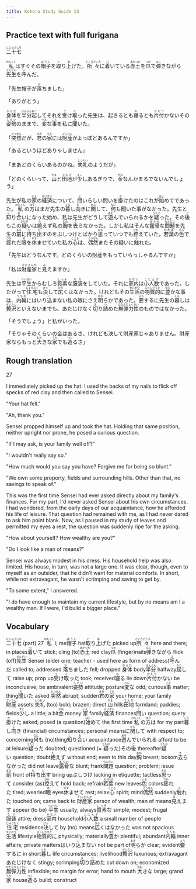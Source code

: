 ```yaml
---
title: Kokoro Study Guide 53
---
```


## Practice text with full furigana

<p>
<ruby><rb>二十七</rb><rt>にじゅうしち</rt></ruby>
</p>

<p>
<ruby><rb>私</rb><rt>わたくし</rt></ruby>はすぐその<ruby><rb>帽子</rb><rt>ぼうし</rt></ruby>を<ruby><rb>取</rb><rt>と</rt></ruby>り<ruby><rb>上</rb><rt>あ</rt></ruby>げた。<ruby><rb>所々</rb><rt>ところどころ</rt></ruby>に<ruby><rb>着</rb><rt>つ</rt></ruby>いている<ruby><rb>赤土</rb><rt>あかつち</rt></ruby>を<ruby><rb>爪</rb><rt>つめ</rt></ruby>で<ruby><rb>弾</rb><rt>はじ</rt></ruby>きながら<ruby><rb>先生</rb><rt>せんせい</rt></ruby>を<ruby><rb>呼</rb><rt>よ</rt></ruby>んだ。
</p>

<p>
「先生帽子が<ruby><rb>落</rb><rt>お</rt></ruby>ちました」
</p>

<p>「ありがとう」</p>
<p>
<ruby><rb>身体</rb><rt>からだ</rt></ruby>を<ruby><rb>半分</rb><rt>はんぶん</rt></ruby><ruby><rb>起</rb><rt>おこ</rt></ruby>してそれを<ruby><rb>受</rb><rt>う</rt></ruby>け<ruby><rb>取</rb><rt>と</rt></ruby>った先生は、起きるとも<ruby><rb>寝</rb><rt>ね</rt></ruby>るとも<ruby><rb>片付</rb><rt>かたづ</rt></ruby>かないその<ruby><rb>姿勢</rb><rt>しせい</rt></ruby>のままで、<ruby><rb>変</rb><rt>へん</rt></ruby>な<ruby><rb>事</rb><rt>こと</rt></ruby>を私に<ruby><rb>聞</rb><rt>き</rt></ruby>いた。
</p>

<p>
「<ruby><rb>突然</rb><rt>とつぜん</rt></ruby>だが、<ruby><rb>君</rb><rt>きみ</rt></ruby>の<ruby><rb>家</rb><rt>うち</rt></ruby>には<ruby><rb>財産</rb><rt>ざいさん</rt></ruby>がよっぽどあるんですか」
</p>

<p>「あるというほどありゃしません」</p>
<p>
「まあどのくらいあるのかね。<ruby><rb>失礼</rb><rt>しつれい</rt></ruby>のようだが」
</p>

<p>
「どのくらいって、<ruby><rb>山</rb><rt>やま</rt></ruby>と<ruby><rb>田地</rb><rt>でんぢ</rt></ruby>が<ruby><rb>少</rb><rt>すこ</rt></ruby>しあるぎりで、<ruby><rb>金</rb><rt>かね</rt></ruby>なんかまるでないんでしょう」
</p>

<p>
先生が私の<ruby><rb>家</rb><rt>いえ</rt></ruby>の<ruby><rb>経済</rb><rt>けいざい</rt></ruby>について、<ruby><rb>問</rb><rt>と</rt></ruby>いらしい問いを<ruby><rb>掛</rb><rt>か</rt></ruby>けたのはこれが<ruby><rb>始</rb><rt>はじ</rt></ruby>めてであった。<ruby><rb>私</rb><rt>わたくし</rt></ruby>の<ruby><rb>方</rb><rt>ほう</rt></ruby>はまだ先生の<ruby><rb>暮</rb><rt>くら</rt></ruby>し<ruby><rb>向</rb><rt>む</rt></ruby>きに<ruby><rb>関</rb><rt>かん</rt></ruby>して、<ruby><rb>何</rb><rt>なに</rt></ruby>も聞いた事がなかった。先生と<ruby><rb>知</rb><rt>し</rt></ruby>り<ruby><rb>合</rb><rt>あ</rt></ruby>いになった始め、私は先生がどうして<ruby><rb>遊</rb><rt>あそ</rt></ruby>んでいられるかを<ruby><rb>疑</rb><rt>うたぐ</rt></ruby>った。その<ruby><rb>後</rb><rt>ご</rt></ruby>もこの<ruby><rb>疑</rb><rt>うたが</rt></ruby>いは<ruby><rb>絶</rb><rt>た</rt></ruby>えず私の<ruby><rb>胸</rb><rt>むね</rt></ruby>を<ruby><rb>去</rb><rt>さ</rt></ruby>らなかった。しかし私はそんな<ruby><rb>露骨</rb><rt>あらわ</rt></ruby>な<ruby><rb>問題</rb><rt>もんだい</rt></ruby>を先生の<ruby><rb>前</rb><rt>まえ</rt></ruby>に<ruby><rb>持</rb><rt>も</rt></ruby>ち<ruby><rb>出</rb><rt>だ</rt></ruby>すのをぶしつけとばかり<ruby><rb>思</rb><rt>おも</rt></ruby>っていつでも<ruby><rb>控</rb><rt>ひか</rt></ruby>えていた。<ruby><rb>若葉</rb><rt>わかば</rt></ruby>の<ruby><rb>色</rb><rt>いろ</rt></ruby>で<ruby><rb>疲</rb><rt>つか</rt></ruby>れた<ruby><rb>眼</rb><rt>め</rt></ruby>を<ruby><rb>休</rb><rt>やす</rt></ruby>ませていた私の<ruby><rb>心</rb><rt>こころ</rt></ruby>は、<ruby><rb>偶然</rb><rt>ぐうぜん</rt></ruby>またその疑いに<ruby><rb>触</rb><rt>ふ</rt></ruby>れた。
</p>

<p>「先生はどうなんです。どのくらいの財産をもっていらっしゃるんですか」</p>
<p>
「私は<ruby><rb>財産家</rb><rt>ざいさんか</rt></ruby>と<ruby><rb>見</rb><rt>み</rt></ruby>えますか」
</p>

<p>
先生は<ruby><rb>平生</rb><rt>へいぜい</rt></ruby>からむしろ<ruby><rb>質素</rb><rt>しっそ</rt></ruby>な<ruby><rb>服装</rb><rt>なり</rt></ruby>をしていた。それに<ruby><rb>家内</rb><rt>かない</rt></ruby>は<ruby><rb>小人数</rb><rt>こにんず</rt></ruby>であった。したがって<ruby><rb>住宅</rb><rt>じゅうたく</rt></ruby>も<ruby><rb>決</rb><rt>けっ</rt></ruby>して<ruby><rb>広</rb><rt>ひろ</rt></ruby>くはなかった。けれどもその<ruby><rb>生活</rb><rt>せいかつ</rt></ruby>の<ruby><rb>物質的</rb><rt>ぶっしつてき</rt></ruby>に<ruby><rb>豊</rb><rt>ゆた</rt></ruby>かな事は、<ruby><rb>内輪</rb><rt>うちわ</rt></ruby>にはいり<ruby><rb>込</rb><rt>こ</rt></ruby>まない私の眼にさえ<ruby><rb>明</rb><rt>あき</rt></ruby>らかであった。<ruby><rb>要</rb><rt>よう</rt></ruby>するに先生の<ruby><rb>暮</rb><rt>くら</rt></ruby>しは<ruby><rb>贅沢</rb><rt>ぜいたく</rt></ruby>といえないまでも、あたじけなく<ruby><rb>切</rb><rt>き</rt></ruby>り<ruby><rb>詰</rb><rt>つ</rt></ruby>めた<ruby><rb>無弾力性</rb><rt>むだんりょくせい</rt></ruby>のものではなかった。
</p>

<p>「そうでしょう」と私がいった。</p>
<p>
「そりゃそのくらいの金はあるさ、けれども決して財産家じゃありません。財産家ならもっと<ruby><rb>大</rb><rt>おお</rt></ruby>きな<ruby><rb>家</rb><rt>うち</rt></ruby>でも<ruby><rb>造</rb><rt>つく</rt></ruby>るさ」
</p>


## Rough translation

27

I immediately picked up the hat. I used the backs of my nails to flick off specks of red clay and then called to Sensei.

"Your hat fell."

"Ah, thank you."

Sensei propped himself up and took the hat. Holding that same position, neither upright nor prone, he posed a curious question.

"If I may ask, is your family well off?"

"I wouldn't really say so."

"How much would you say you have? Forgive me for being so blunt."

"We own some property, fields and surrounding hills. Other than that, no savings to speak of."

This was the first time Sensei had ever asked directly about my family's finances. For my part, I'd never asked Sensei about his own circumstances. I had wondered, from the early days of our acquaintance, how he afforded his life of leisure. That question had remained with me, as I had never dared to ask him point blank. Now, as I paused in my study of leaves and permitted my eyes a rest, the question was suddenly ripe for the asking.

"How about yourself? How wealthy are you?"

"Do I look like a man of means?"

Sensei was always modest in his dress. His household help was also limited. His house, in turn, was not a large one. It was clear, though, even to myself as an outsider, that he didn't want for material comforts. In short, while not extravagant, he wasn't scrimping and saving to get by.

"To some extent," I answered.

"I do have enough to maintain my current lifestyle, but by no means am I a wealthy man. If I were, I'd build a bigger place."  


## Vocabulary

<p>
<span class="vocabstudy"><ruby><rb>二十七</rb><rt>にじゅうしち</rt></ruby>&nbsp;(part) 27</span>
<span class="vocabstudy"><ruby><rb>私</rb><rt>わたくし</rt></ruby>&nbsp;I; me</span><span class="vocabstudy"><ruby><rb>帽子</rb><rt>ぼうし</rt></ruby>&nbsp;hat</span><span class="vocabstudy"><ruby><rb>取</rb><rt>と</rt></ruby>り<ruby><rb>上</rb><rt>あ</rt></ruby>げた&nbsp;picked up</span><span class="vocabstudy"><ruby><rb>所々</rb><rt>ところどころ</rt></ruby>&nbsp;here and there; in places</span><span class="vocabstudy"><ruby><rb>着</rb><rt>つ</rt></ruby>いて&nbsp;stick; cling (to)</span><span class="vocabstudy"><ruby><rb>赤土</rb><rt>あかつち</rt></ruby>&nbsp;red clay</span><span class="vocabstudy"><ruby><rb>爪</rb><rt>つめ</rt></ruby>&nbsp;(finger)nails</span><span class="vocabstudy"><ruby><rb>弾</rb><rt>はじ</rt></ruby>きながら&nbsp;flick (off)</span><span class="vocabstudy"><ruby><rb>先生</rb><rt>せんせい</rt></ruby>&nbsp;Sensei (elder one; teacher - used here as form of address)</span><span class="vocabstudy"><ruby><rb>呼</rb><rt>よ</rt></ruby>んだ&nbsp;called to; addressed</span>
<span class="vocabstudy"><ruby><rb>落</rb><rt>お</rt></ruby>ちました&nbsp;fell; dropped</span>
<span class="vocabstudy"><ruby><rb>身体</rb><rt>からだ</rt></ruby>&nbsp;body</span><span class="vocabstudy"><ruby><rb>半分</rb><rt>はんぶん</rt></ruby>&nbsp;halfway</span><span class="vocabstudy"><ruby><rb>起</rb><rt>おこ</rt></ruby>して&nbsp;raise up; prop up</span><span class="vocabstudy"><ruby><rb>受</rb><rt>う</rt></ruby>け<ruby><rb>取</rb><rt>と</rt></ruby>った&nbsp;took; received</span><span class="vocabstudy"><ruby><rb>寝</rb><rt>ね</rt></ruby>る&nbsp;lie down</span><span class="vocabstudy"><ruby><rb>片付</rb><rt>かたづ</rt></ruby>かない&nbsp;be inconclusive; be ambivalent</span><span class="vocabstudy"><ruby><rb>姿勢</rb><rt>しせい</rt></ruby>&nbsp;attitude; posture</span><span class="vocabstudy"><ruby><rb>変</rb><rt>へん</rt></ruby>な&nbsp;odd; curious</span><span class="vocabstudy"><ruby><rb>事</rb><rt>こと</rt></ruby>&nbsp;matter; thing</span><span class="vocabstudy"><ruby><rb>聞</rb><rt>き</rt></ruby>いた&nbsp;asked</span>
<span class="vocabstudy"><ruby><rb>突然</rb><rt>とつぜん</rt></ruby>&nbsp;abrupt; sudden</span><span class="vocabstudy"><ruby><rb>君</rb><rt>きみ</rt></ruby>の<ruby><rb>家</rb><rt>うち</rt></ruby>&nbsp;your home; your family</span><span class="vocabstudy"><ruby><rb>財産</rb><rt>ざいさん</rt></ruby>&nbsp;assets</span>
<span class="vocabstudy"><ruby><rb>失礼</rb><rt>しつれい</rt></ruby>&nbsp;(too) bold; brazen; direct</span>
<span class="vocabstudy"><ruby><rb>山</rb><rt>やま</rt></ruby>&nbsp;hills</span><span class="vocabstudy"><ruby><rb>田地</rb><rt>でんぢ</rt></ruby>&nbsp;farmland; paddies; fields</span><span class="vocabstudy"><ruby><rb>少</rb><rt>すこ</rt></ruby>し&nbsp;a little; a bit</span><span class="vocabstudy"><ruby><rb>金</rb><rt>かね</rt></ruby>&nbsp;money</span>
<span class="vocabstudy"><ruby><rb>家</rb><rt>いえ</rt></ruby>&nbsp;family</span><span class="vocabstudy"><ruby><rb>経済</rb><rt>けいざい</rt></ruby>&nbsp;finances</span><span class="vocabstudy"><ruby><rb>問</rb><rt>と</rt></ruby>い&nbsp;question; query</span><span class="vocabstudy"><ruby><rb>掛</rb><rt>か</rt></ruby>けた&nbsp;asked; posed (a question)</span><span class="vocabstudy"><ruby><rb>始</rb><rt>はじ</rt></ruby>めて&nbsp;the first time</span><span class="vocabstudy"><ruby><rb>私</rb><rt>わたくし</rt></ruby>の<ruby><rb>方</rb><rt>ほう</rt></ruby>は&nbsp;for my part</span><span class="vocabstudy"><ruby><rb>暮</rb><rt>くら</rt></ruby>し<ruby><rb>向</rb><rt>む</rt></ruby>き&nbsp;(financial) circumstances; personal means</span><span class="vocabstudy">に<ruby><rb>関</rb><rt>かん</rt></ruby>して&nbsp;with respect to; concerning</span><span class="vocabstudy"><ruby><rb>何</rb><rt>なに</rt></ruby>も&nbsp;(no)thing</span><span class="vocabstudy"><ruby><rb>知</rb><rt>し</rt></ruby>り<ruby><rb>合</rb><rt>あ</rt></ruby>い&nbsp;acquaintance</span><span class="vocabstudy"><ruby><rb>遊</rb><rt>あそ</rt></ruby>んでいられる&nbsp;afford to be at leisure</span><span class="vocabstudy"><ruby><rb>疑</rb><rt>うたぐ</rt></ruby>った&nbsp;doubted; questioned (= <ruby><rb>疑</rb><rt>うたが</rt></ruby>った)</span><span class="vocabstudy">その<ruby><rb>後</rb><rt>ご</rt></ruby>&nbsp;thereafter</span><span class="vocabstudy"><ruby><rb>疑</rb><rt>うたが</rt></ruby>い&nbsp;question; doubt</span><span class="vocabstudy"><ruby><rb>絶</rb><rt>た</rt></ruby>えず&nbsp;without end; even to this day</span><span class="vocabstudy"><ruby><rb>胸</rb><rt>むね</rt></ruby>&nbsp;breast; bosom</span><span class="vocabstudy"><ruby><rb>去</rb><rt>さ</rt></ruby>らなかった&nbsp;did not leave</span><span class="vocabstudy"><ruby><rb>露骨</rb><rt>あらわ</rt></ruby>な&nbsp;blunt; frank</span><span class="vocabstudy"><ruby><rb>問題</rb><rt>もんだい</rt></ruby>&nbsp;question; problem; issue</span><span class="vocabstudy"><ruby><rb>前</rb><rt>まえ</rt></ruby>&nbsp;front of</span><span class="vocabstudy"><ruby><rb>持</rb><rt>も</rt></ruby>ち<ruby><rb>出</rb><rt>だ</rt></ruby>す&nbsp;bring up</span><span class="vocabstudy">ぶしつけ&nbsp;lacking in etiquette; tactless</span><span class="vocabstudy"><ruby><rb>思</rb><rt>おも</rt></ruby>って&nbsp;consider (as)</span><span class="vocabstudy"><ruby><rb>控</rb><rt>ひか</rt></ruby>えて&nbsp;hold back; refrain</span><span class="vocabstudy"><ruby><rb>若葉</rb><rt>わかば</rt></ruby>&nbsp;new leaves</span><span class="vocabstudy"><ruby><rb>色</rb><rt>いろ</rt></ruby>&nbsp;colors</span><span class="vocabstudy"><ruby><rb>疲</rb><rt>つか</rt></ruby>れた&nbsp;tired; wearied</span><span class="vocabstudy"><ruby><rb>眼</rb><rt>め</rt></ruby>&nbsp;eyes</span><span class="vocabstudy"><ruby><rb>休</rb><rt>やす</rt></ruby>ませて&nbsp;rest; relax</span><span class="vocabstudy"><ruby><rb>心</rb><rt>こころ</rt></ruby>&nbsp;spirit; mind</span><span class="vocabstudy"><ruby><rb>偶然</rb><rt>ぐうぜん</rt></ruby>&nbsp;suddenly</span><span class="vocabstudy"><ruby><rb>触</rb><rt>ふ</rt></ruby>れた&nbsp;touched on; came back to</span>
<span class="vocabstudy"><ruby><rb>財産家</rb><rt>ざいさんか</rt></ruby>&nbsp;person of wealth; man of means</span><span class="vocabstudy"><ruby><rb>見</rb><rt>み</rt></ruby>えます&nbsp;appear (to be)</span>
<span class="vocabstudy"><ruby><rb>平生</rb><rt>へいぜい</rt></ruby>&nbsp;usually; always</span><span class="vocabstudy"><ruby><rb>質素</rb><rt>しっそ</rt></ruby>な&nbsp;simple; modest; frugal</span><span class="vocabstudy"><ruby><rb>服装</rb><rt>なり</rt></ruby>&nbsp;attire; dress</span><span class="vocabstudy"><ruby><rb>家内</rb><rt>かない</rt></ruby>&nbsp;household</span><span class="vocabstudy"><ruby><rb>小人数</rb><rt>こにんず</rt></ruby>&nbsp;a small number of people</span><span class="vocabstudy"><ruby><rb>住宅</rb><rt>じゅうたく</rt></ruby>&nbsp;residence</span><span class="vocabstudy"><ruby><rb>決</rb><rt>けっ</rt></ruby>して&nbsp;by (no) means</span><span class="vocabstudy"><ruby><rb>広</rb><rt>ひろ</rt></ruby>くはなかった&nbsp;was not spacious</span><span class="vocabstudy"><ruby><rb>生活</rb><rt>せいかつ</rt></ruby>&nbsp;lifestyle</span><span class="vocabstudy"><ruby><rb>物質的</rb><rt>ぶっしつてき</rt></ruby>に&nbsp;physically; materially</span><span class="vocabstudy"><ruby><rb>豊</rb><rt>ゆた</rt></ruby>か&nbsp;plentiful; abundant</span><span class="vocabstudy"><ruby><rb>内輪</rb><rt>うちわ</rt></ruby>&nbsp;inner affairs; private matters</span><span class="vocabstudy">はいり<ruby><rb>込</rb><rt>こ</rt></ruby>まない&nbsp;not be part of</span><span class="vocabstudy"><ruby><rb>明</rb><rt>あき</rt></ruby>らか&nbsp;clear; evident</span><span class="vocabstudy"><ruby><rb>要</rb><rt>よう</rt></ruby>するに&nbsp;in short</span><span class="vocabstudy"><ruby><rb>暮</rb><rt>くら</rt></ruby>し&nbsp;life circumstances; livelihood</span><span class="vocabstudy"><ruby><rb>贅沢</rb><rt>ぜいたく</rt></ruby>&nbsp;luxurious; extravagant</span><span class="vocabstudy">あたじけなく&nbsp;stingy; scrimping</span><span class="vocabstudy"><ruby><rb>切</rb><rt>き</rt></ruby>り<ruby><rb>詰</rb><rt>つ</rt></ruby>めた&nbsp;cut down on; economized</span><span class="vocabstudy"><ruby><rb>無弾力性</rb><rt>むだんりょくせい</rt></ruby>&nbsp;inflexible; no margin for error; hand to mouth</span>
<span class="vocabstudy"><ruby><rb>大</rb><rt>おお</rt></ruby>きな&nbsp;large; grand</span><span class="vocabstudy"><ruby><rb>家</rb><rt>うち</rt></ruby>&nbsp;house</span><span class="vocabstudy"><ruby><rb>造</rb><rt>つく</rt></ruby>る&nbsp;build; construct</span>
</p>

